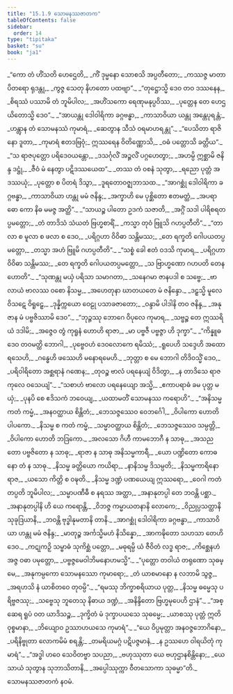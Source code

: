 ```yaml
---
title: "15.1.9 သောမနဿဇာတက"
tableOfContents: false
sidebar:
  order: 14
type: "tipitaka"
basket: "su"
book: "ja1"
---
```



<DynamicBreadcrumb />

<Division number="211" book="ja1">

<Paragraph number="3071" type="verses" book="ja1">
_“ကော တံ ဟိံသတိ ဟေဌေတိ,_  
_ကိံ ဒုမ္မနော သောစသိ အပ္ပတီတော;_  
_ကဿဇ္ဇ မာတာပိတရော ရုဒန္တု,_  
_ကွဇ္ဇ သေတု နိဟတော ပထဗျာ”._  

</Paragraph>

</Division>
<Division number="212" book="ja1">

<Paragraph number="3072" type="verses" book="ja1">
_“တုဋ္ဌောသ္မိ ဒေဝ တဝ ဒဿနေန,_  
_စိရဿံ ပဿာမိ တံ ဘူမိပါလ;_  
_အဟိံသကော ရေဏုမနုပ္ပဝိဿ,_  
_ပုတ္တေန တေ ဟေဌယိတောသ္မိ ဒေဝ”._  

</Paragraph>

</Division>
<Division number="213" book="ja1">

<Paragraph number="3073" type="verses" book="ja1">
_“အာယန္တု ဒေါဝါရိကာ ခဂ္ဂဗန္ဓာ,_  
_ကာသာဝိယာ ယန္တု အန္တေပုရန္တံ;_  
_ဟန္တွာန တံ သောမနဿံ ကုမာရံ,_  
_ဆေတွာန သီသံ ဝရမာဟရန္တု”._  

</Paragraph>

</Division>
<Division number="214" book="ja1">

<Paragraph number="3074" type="verses" book="ja1">
_“ပေသိတာ ရာဇိနော ဒူတာ,_  
_ကုမာရံ ဧတဒဗြဝုံ;_  
ဣဿရေန ဝိတိဏ္ဏောသိ,_  
_ဝဓံ ပတ္တောသိ ခတ္တိယ”._  

</Paragraph>

</Division>
<Division number="215" book="ja1">

<Paragraph number="3075" type="verses" book="ja1">
_“သ ရာဇပုတ္တော ပရိဒေဝယန္တော,_  
_ဒသင်္ဂုလိံ အဉ္ဇလိံ ပဂ္ဂဟေတွာ;_  
_အဟမ္ပိ ဣစ္ဆာမိ ဇနိန္ဒ ဒဋ္ဌုံ,_  
_ဇီဝံ မံ နေတွာ ပဋိဒဿယေထ”._  

</Paragraph>

</Division>
<Division number="216" book="ja1">

<Paragraph number="3076" type="verses" book="ja1">
_တဿ တံ ဝစနံ သုတွာ,_  
_ရညော ပုတ္တံ အဒဿယုံ;_  
_ပုတ္တော စ ပိတရံ ဒိသွာ,_  
_ဒူရတောဝဇ္ဈဘာသထ._  

</Paragraph>

</Division>
<Division number="217" book="ja1">

<Paragraph number="3077" type="verses" book="ja1">
_“အာဂစ္ဆုံ ဒေါဝါရိကာ ခဂ္ဂဗန္ဓာ,_  
_ကာသာဝိယာ ဟန္တု မမံ ဇနိန္ဒ;_  
_အက္ခာဟိ မေ ပုစ္ဆိတော ဧတမတ္ထံ,_  
_အပရာဓော ကော နိဓ မမဇ္ဇ အတ္ထိ”._  

</Paragraph>

</Division>
<Division number="218" book="ja1">

<Paragraph number="3078" type="verses" book="ja1">
_“သာယဉ္စ ပါတော ဥဒကံ သဇာတိ,_  
_အဂ္ဂိံ သဒါ ပါရိစရတပ္ပမတ္တော;_  
_တံ တာဒိသံ သံယတံ ဗြဟ္မစာရိံ,_  
_ကသ္မာ တုဝံ ဗြူသိ ဂဟပ္ပတီတိ”._  

</Paragraph>

</Division>
<Division number="219" book="ja1">

<Paragraph number="3079" type="verses" book="ja1">
_“တာလာ စ မူလာ စ ဖလာ စ ဒေဝ,_  
_ပရိဂ္ဂဟာ ဝိဝိဓာ သန္တိမဿ;_  
_တေ ရက္ခတိ ဂေါပယတပ္ပမတ္တော,_  
_တသ္မာ အဟံ ဗြူမိ ဂဟပ္ပတီတိ”._  

</Paragraph>

</Division>
<Division number="220" book="ja1">

<Paragraph number="3080" type="verses" book="ja1">
_“သစ္စံ ခေါ ဧတံ ဝဒသိ ကုမာရ,_  
_ပရိဂ္ဂဟာ ဝိဝိဓာ သန္တိမဿ;_  
_တေ ရက္ခတိ ဂေါပယတပ္ပမတ္တော,_  
_သ ဗြာဟ္မဏော ဂဟပတိ တေန ဟောတိ”._  

</Paragraph>

</Division>
<Division number="221" book="ja1">

<Paragraph number="3081" type="verses" book="ja1">
_“သုဏန္တု မယှံ ပရိသာ သမာဂတာ,_  
_သနေဂမာ ဇာနပဒါ စ သဗ္ဗေ;_  
_ဗာလာယံ ဗာလဿ ဝစော နိသမ္မ,_  
_အဟေတုနာ ဃာတယတေ မံ ဇနိန္ဒော._  

</Paragraph>

</Division>
<Division number="222" book="ja1">

<Paragraph number="3082" type="verses" book="ja1">
_ဒဠှသ္မိ မူလေ ဝိသဋေ ဝိရူဠှေ,_  
_ဒုန္နိက္ကယော ဝေဠု ပသာခဇာတော;_  
_ဝန္ဒာမိ ပါဒါနိ တဝ ဇနိန္ဒ,_  
_အနုဇာန မံ ပဗ္ဗဇိဿာမိ ဒေဝ”._  

</Paragraph>

</Division>
<Division number="223" book="ja1">

<Paragraph number="3083" type="verses" book="ja1">
_“ဘုဉ္ဇဿု ဘောဂေ ဝိပုလေ ကုမာရ,_  
_သဗ္ဗဉ္စ တေ ဣဿရိယံ ဒဒါမိ;_  
_အဇ္ဇေဝ တွံ ကုရူနံ ဟောဟိ ရာဇာ,_  
_မာ ပဗ္ဗဇီ ပဗ္ဗဇ္ဇာ ဟိ ဒုက္ခာ”._  

</Paragraph>

</Division>
<Division number="224" book="ja1">

<Paragraph number="3084" type="verses" book="ja1">
_“ကိန္နူဓ ဒေဝ တဝမတ္ထိ ဘောဂါ,_  
_ပုဗ္ဗေဝဟံ ဒေဝလောကေ ရမိဿံ;_  
_ရူပေဟိ သဒ္ဒေဟိ အထော ရသေဟိ,_  
_ဂန္ဓေဟိ ဖဿေဟိ မနောရမေဟိ._  

</Paragraph>

</Division>
<Division number="225" book="ja1">

<Paragraph number="3085" type="verses" book="ja1">
_ဘုတ္တာ စ မေ ဘောဂါ တိဒိဝသ္မိံ ဒေဝ,_  
_ပရိဝါရိတော အစ္ဆရာနံ ဂဏေန;_  
_တုဝဉ္စ ဗာလံ ပရနေယျံ ဝိဒိတွာ,_  
_န တာဒိသေ ရာဇကုလေ ဝသေယျံ”._  

</Paragraph>

</Division>
<Division number="226" book="ja1">

<Paragraph number="3086" type="verses" book="ja1">
_“သစာဟံ ဗာလော ပရနေယျော အသ္မိ,_  
_ဧကာပရာဓံ ခမ ပုတ္တ မယှံ;_  
_ပုနပိ စေ ဧဒိသကံ ဘဝေယျ,_  
_ယထာမတိံ သောမနဿ ကရောဟိ”._  

</Paragraph>

</Division>
<Division number="227" book="ja1">

<Paragraph number="3087" type="verses" book="ja1">
_“အနိသမ္မ ကတံ ကမ္မံ,_  
_အနဝတ္ထာယ စိန္တိတံ;_  
_ဘေသဇ္ဇဿေဝ ဝေဘင်္ဂေါ,_  
_ဝိပါကော ဟောတိ ပါပကော._  

</Paragraph>

</Division>
<Division number="228" book="ja1">

<Paragraph number="3088" type="verses" book="ja1">
_နိသမ္မ စ ကတံ ကမ္မံ,_  
_သမ္မာဝတ္ထာယ စိန္တိတံ;_  
_ဘေသဇ္ဇဿေဝ သမ္ပတ္တိ,_  
_ဝိပါကော ဟောတိ ဘဒြကော._  

</Paragraph>

</Division>
<Division number="229" book="ja1">

<Paragraph number="3089" type="verses" book="ja1">
_အလသော ဂိဟီ ကာမဘောဂီ န သာဓု,_  
_အသညတော ပဗ္ဗဇိတော န သာဓု;_  
_ရာဇာ န သာဓု အနိသမ္မကာရီ,_  
_ယော ပဏ္ဍိတော ကောဓနော တံ န သာဓု._  

</Paragraph>

</Division>
<Division number="230" book="ja1">

<Paragraph number="3090" type="verses" book="ja1">
_နိသမ္မ ခတ္တိယော ကယိရာ,_  
_နာနိသမ္မ ဒိသမ္ပတိ;_  
_နိသမ္မကာရိနော ရာဇ,_  
_ယသော ကိတ္တိ စ ဝဍ္ဎတိ._  

</Paragraph>

</Division>
<Division number="231" book="ja1">

<Paragraph number="3091" type="verses" book="ja1">
_နိသမ္မ ဒဏ္ဍံ ပဏယေယျ ဣဿရော,_  
_ဝေဂါ ကတံ တပ္ပတိ ဘူမိပါလ;_  
_သမ္မာပဏီဓီ စ နရဿ အတ္ထာ,_  
_အနာနုတပ္ပါ တေ ဘဝန္တိ ပစ္ဆာ._  

</Paragraph>

</Division>
<Division number="232" book="ja1">

<Paragraph number="3092" type="verses" book="ja1">
_အနာနုတပ္ပါနိ ဟိ ယေ ကရောန္တိ,_  
_ဝိဘဇ္ဇ ကမ္မာယတနာနိ လောကေ;_  
_ဝိညုပ္ပသတ္ထာနိ သုခုဒြယာနိ,_  
_ဘဝန္တိ ဗုဒ္ဓါနုမတာနိ တာနိ._  

</Paragraph>

</Division>
<Division number="233" book="ja1">

<Paragraph number="3093" type="verses" book="ja1">
_အာဂစ္ဆုံ ဒေါဝါရိကာ ခဂ္ဂဗန္ဓာ,_  
_ကာသာဝိယာ ဟန္တု မမံ ဇနိန္ဒ;_  
_မာတုဉ္စ အင်္ကသ္မိမဟံ နိသိန္နော,_  
_အာကဍ္ဎိတော သဟသာ တေဟိ ဒေဝ._  

</Paragraph>

</Division>
<Division number="234" book="ja1">

<Paragraph number="3094" type="verses" book="ja1">
_ကဋုကဉှိ သမ္ဗာဓံ သုကိစ္ဆံ ပတ္တော,_  
_မဓုရမ္ပိ ယံ ဇီဝိတံ လဒ္ဓ ရာဇ;_  
_ကိစ္ဆေနဟံ အဇ္ဇ ဝဓာ ပမုတ္တော,_  
_ပဗ္ဗဇ္ဇမေဝါဘိမနောဟမသ္မိ”._  

</Paragraph>

</Division>
<Division number="235" book="ja1">

<Paragraph number="3095" type="verses" book="ja1">
_“ပုတ္တော တဝါယံ တရုဏော သုဓမ္မေ,_  
_အနုကမ္ပကော သောမနဿော ကုမာရော;_  
_တံ ယာစမာနော န လဘာမိ သွဇ္ဇ,_  
_အရဟသိ နံ ယာစိတဝေ တုဝမ္ပိ”._  

</Paragraph>

</Division>
<Division number="236" book="ja1">

<Paragraph number="3096" type="verses" book="ja1">
_“ရမဿု ဘိက္ခာစရိယာယ ပုတ္တ,_  
_နိသမ္မ ဓမ္မေသု ပရိဗ္ဗဇဿု;_  
_သဗ္ဗေသု ဘူတေသု နိဓာယ ဒဏ္ဍံ,_  
_အနိန္ဒိတော ဗြဟ္မမုပေဟိ ဌာနံ”._  

</Paragraph>

</Division>
<Division number="237" book="ja1">

<Paragraph number="3097" type="verses" book="ja1">
_“အစ္ဆေရ ရူပံ ဝတ ယာဒိသဉ္စ,_  
_ဒုက္ခိတံ မံ ဒုက္ခာပယသေ သုဓမ္မေ;_  
_ယာစဿု ပုတ္တံ ဣတိ ဝုစ္စမာနာ,_  
_ဘိယျောဝ ဥဿာဟယသေ ကုမာရံ”._  

</Paragraph>

</Division>
<Division number="238" book="ja1">

<Paragraph number="3098" type="verses" book="ja1">
_“ယေ ဝိပ္ပမုတ္တာ အနဝဇ္ဇဘောဂိနော,_  
_ပရိနိဗ္ဗုတာ လောကမိမံ စရန္တိ;_  
_တမရိယမဂ္ဂံ ပဋိပဇ္ဇမာနံ,_  
_န ဥဿဟေ ဝါရယိတုံ ကုမာရံ”._  

</Paragraph>

</Division>
<Division number="239" book="ja1">

<Paragraph number="3099" type="verses" book="ja1">
_“အဒ္ဓါ ဟဝေ သေဝိတဗ္ဗာ သပညာ,_  
_ဗဟုဿုတာ ယေ ဗဟုဌာနစိန္တိနော;_  
_ယေသာယံ သုတွာန သုဘာသိတာနိ,_  
_အပ္ပေါဿုက္ကာ ဝီတသောကာ သုဓမ္မာ”တိ._  


</Paragraph>
</Division>

<Paragraph number="3100" type="center" book="ja1">
သောမနဿဇာတကံ နဝမံ.
</Paragraph>